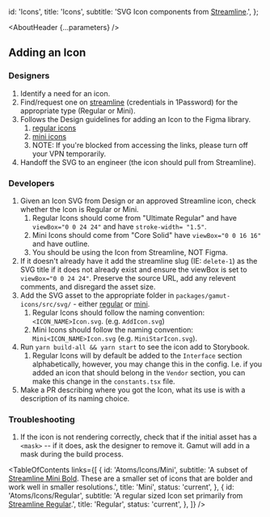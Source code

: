 

  id: 'Icons',
  title: 'Icons',
  subtitle:
    'SVG Icon components from [Streamline](https://streamlineicons.com/).',
};

<Meta title="Atoms/Icons/About" />

<AboutHeader {...parameters} />

## Adding an Icon

### Designers

1. Identify a need for an icon.
2. Find/request one on [streamline](https://www.streamlinehq.com/) (credentials in 1Password) for the appropriate type (Regular or Mini).
3. Follows the Design guidelines for adding an Icon to the Figma library.
   1. [regular icons](https://scribehow.com/shared/How_to_add_a_regular_size_icon_to_the_Figma_library__89he3MpFQj-7d9CP6AFLQg)
   2. [mini icons](https://scribehow.com/shared/How_to_add_a_mini_size_icon_to_the_Figma_library__mDFi_BuaQ-yHDsufs9tlxQ)
   3. NOTE: If you're blocked from accessing the links, please turn off your VPN temporarily.
4. Handoff the SVG to an engineer (the icon should pull from Streamline).

### Developers

1. Given an Icon SVG from Design or an approved Streamline icon, check whether the Icon is Regular or Mini.
   1. Regular Icons should come from "Ultimate Regular" and have `viewBox="0 0 24 24"` and have `stroke-width= "1.5"`.
   2. Mini Icons should come from "Core Solid" have `viewBox="0 0 16 16"` and have outline.
   3. You should be using the Icon from Streamline, NOT Figma.
2. If it doesn't already have it add the streamline slug (IE: `delete-1`) as the SVG title if it does not already exist and ensure the viewBox is set to `viewBox="0 0 24 24"`. Preserve the source URL, add any relevent comments, and disregard the asset size.
3. Add the SVG asset to the appropriate folder in `packages/gamut-icons/src/svg/` - either [regular](https://github.com/Codecademy/gamut/tree/main/packages/gamut-icons) or [mini](https://github.com/Codecademy/gamut/tree/main/packages/gamut-icons/mini).
   1. Regular Icons should follow the naming convention: `<ICON_NAME>Icon.svg`. (e.g. `AddIcon.svg`)
   2. Mini Icons should follow the naming convention: `Mini<ICON_NAME>Icon.svg` (e.g. `MiniStarIcon.svg`).
4. Run `yarn build-all && yarn start` to see the icon add to Storybook.
   1. Regular Icons will by default be added to the `Interface` section alphabetically, however, you may change this in the config. I.e. if you added an icon that should belong in the `Vendor` section, you can make this change in the `constants.tsx` file.
5. Make a PR describing where you got the Icon, what its use is with a description of its naming choice.

### Troubleshooting

1. If the icon is not rendering correctly, check that if the initial asset has a `<mask>` -- if it does, ask the designer to remove it. Gamut will add in a mask during the build process.

<TableOfContents
  links={[
    {
      id: 'Atoms/Icons/Mini',
      subtitle:
        'A subset of [Streamline Mini Bold](https://app.streamlinehq.com/streamline-mini-bold). These are a smaller set of icons that are bolder and work well in smaller resolutions.',
      title: 'Mini',
      status: 'current',
    },
    {
      id: 'Atoms/Icons/Regular',
      subtitle:
        'A regular sized Icon set primarily from [Streamline Regular](https://app.streamlinehq.com/streamline-regular).',
      title: 'Regular',
      status: 'current',
    },
  ]}
/>
